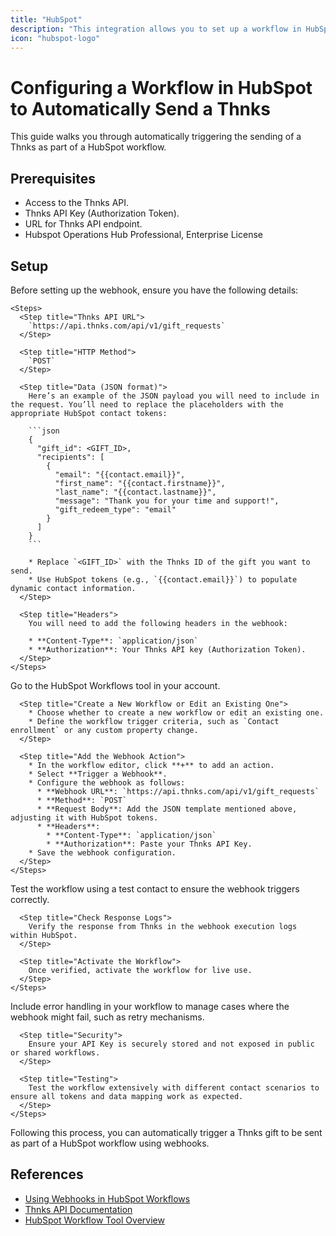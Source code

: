 ```yaml
---
title: "HubSpot"
description: "This integration allows you to set up a workflow in HubSpot that automatically triggers sending a Thnks through an action. By leveraging the Thnks API, it enables personalized appreciation messages to be sent to contacts based on workflow criteria, using dynamic data from HubSpot."
icon: "hubspot-logo"
---
```


# Configuring a Workflow in HubSpot to Automatically Send a Thnks  

This guide walks you through automatically triggering the sending of a Thnks as part of a HubSpot workflow.

## Prerequisites  

* Access to the Thnks API.  
* Thnks API Key (Authorization Token).  
* URL for Thnks API endpoint.
* Hubspot Operations Hub Professional, Enterprise License 

## Setup  

<Steps>  
  <Step title="Prepare Webhook Data">  
    Before setting up the webhook, ensure you have the following details:  

    <Steps>  
      <Step title="Thnks API URL">  
        `https://api.thnks.com/api/v1/gift_requests`  
      </Step>  

      <Step title="HTTP Method">  
        `POST`  
      </Step>  

      <Step title="Data (JSON format)">  
        Here’s an example of the JSON payload you will need to include in the request. You’ll need to replace the placeholders with the appropriate HubSpot contact tokens:  

        ```json  
        {  
          "gift_id": <GIFT_ID>,  
          "recipients": [  
            {  
              "email": "{{contact.email}}",  
              "first_name": "{{contact.firstname}}",  
              "last_name": "{{contact.lastname}}",  
              "message": "Thank you for your time and support!",  
              "gift_redeem_type": "email"  
            }  
          ]  
        }  
        ```  

        * Replace `<GIFT_ID>` with the Thnks ID of the gift you want to send.  
        * Use HubSpot tokens (e.g., `{{contact.email}}`) to populate dynamic contact information.  
      </Step>  

      <Step title="Headers">  
        You will need to add the following headers in the webhook:  

        * **Content-Type**: `application/json`  
        * **Authorization**: Your Thnks API key (Authorization Token).  
      </Step>  
    </Steps>  
  </Step>  

  <Step title="Create a Workflow in HubSpot">  
    <Steps>  
      <Step title="Log into HubSpot and navigate to Workflows">  
        Go to the HubSpot Workflows tool in your account.  
      </Step>  

      <Step title="Create a New Workflow or Edit an Existing One">  
        * Choose whether to create a new workflow or edit an existing one.  
        * Define the workflow trigger criteria, such as `Contact enrollment` or any custom property change.  
      </Step>  

      <Step title="Add the Webhook Action">  
        * In the workflow editor, click **+** to add an action.  
        * Select **Trigger a Webhook**.  
        * Configure the webhook as follows:  
          * **Webhook URL**: `https://api.thnks.com/api/v1/gift_requests`  
          * **Method**: `POST`  
          * **Request Body**: Add the JSON template mentioned above, adjusting it with HubSpot tokens.  
          * **Headers**:  
            * **Content-Type**: `application/json`  
            * **Authorization**: Paste your Thnks API Key.  
        * Save the webhook configuration.  
      </Step>  
    </Steps>  
  </Step>  

  <Step title="Test and Activate the Workflow">  
    <Steps>  
      <Step title="Run a Test">  
        Test the workflow using a test contact to ensure the webhook triggers correctly.  
      </Step>  

      <Step title="Check Response Logs">  
        Verify the response from Thnks in the webhook execution logs within HubSpot.  
      </Step>  

      <Step title="Activate the Workflow">  
        Once verified, activate the workflow for live use.  
      </Step>  
    </Steps>  
  </Step>  

  <Step title="Best Practices">  
    <Steps>  
      <Step title="Error Handling">  
        Include error handling in your workflow to manage cases where the webhook might fail, such as retry mechanisms.  
      </Step>  

      <Step title="Security">  
        Ensure your API Key is securely stored and not exposed in public or shared workflows.  
      </Step>  

      <Step title="Testing">  
        Test the workflow extensively with different contact scenarios to ensure all tokens and data mapping work as expected.  
      </Step>  
    </Steps>  
  </Step>  
</Steps>  

Following this process, you can automatically trigger a Thnks gift to be sent as part of a HubSpot workflow using webhooks.  

## References  

* [Using Webhooks in HubSpot Workflows](https://knowledge.hubspot.com/workflows/how-do-i-use-webhooks-with-hubspot-workflows)  
* [Thnks API Documentation](https://thnks.com/developers/api-docs)  
* [HubSpot Workflow Tool Overview](https://knowledge.hubspot.com/workflows/create-workflows)  
